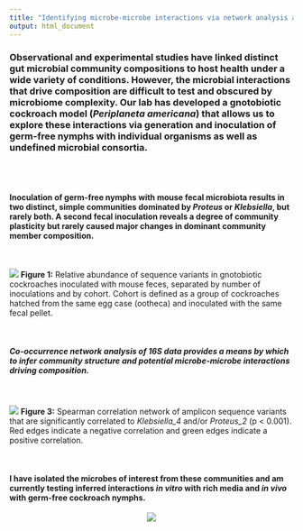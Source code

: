 ```yaml
---
title: "Identifying microbe-microbe interactions via network analysis and culture work"
output: html_document
---
```


### Observational and experimental studies have linked distinct gut microbial community compositions to host health under a wide variety of conditions.  However, the microbial interactions that drive composition are difficult to test and obscured by microbiome complexity.  Our lab has developed a gnotobiotic cockroach model (*Periplaneta americana*) that allows us to explore these interactions via generation and inoculation of germ-free nymphs with individual organisms as well as undefined microbial consortia.  

<br><br>

#### **Inoculation of germ-free nymphs with mouse fecal microbiota results in two distinct, simple communities dominated by *Proteus* or *Klebsiella*, but rarely both.  A second fecal inoculation reveals a degree of community plasticity but rarely caused major changes in dominant community member composition.**

<br>

![](images/stackedBarplot.png)
**Figure 1:** Relative abundance of sequence variants in gnotobiotic cockroaches inoculated with mouse feces, separated by number of inoculations and by cohort. Cohort is defined as a group of cockroaches hatched from the same egg case (ootheca) and inoculated with the same fecal pellet.

<br>

##### **Co-occurrence network analysis of 16S data provides a means by which to infer community structure and potential microbe-microbe interactions driving composition.**

<br>

![](images/interactionNetwork.png)
**Figure 3:** Spearman correlation network of amplicon sequence variants that are significantly correlated to *Klebsiella_4* and/or *Proteus_2* (p < 0.001).  Red edges indicate a negative correlation and green edges indicate a positive correlation.

<br>

#### **I have isolated the microbes of interest from these communities and am currently testing inferred interactions *in vitro* with rich media and *in vivo* with germ-free cockroach nymphs.**



<center>

![](images/american-cockroach.jpeg)

</center>